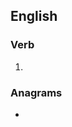 ==English==

===Verb===
{{head|en|verb form}}

# {{en-third-person singular of|maraud}}

===Anagrams===
* {{anagrams|en|darumas}}